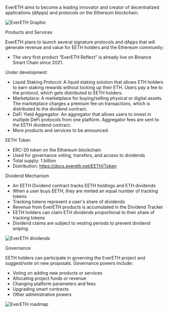 EverETH aims to become a leading innovator and creator of decentralized applications (dApps) and protocols on the Ethereum blockchain.

![EverETH Graphic](/assets/evereth-graph.png)

Products and Services

EverETH plans to launch several signature protocols and dApps that will
generate revenue and value for EETH holders and the Ethereum community:
- The very first product “EverETH Reflect” is already live on Binance Smart
Chain since 2021.

Under development:

- Liquid Staking Protocol: A liquid staking solution that allows ETH holders
to earn staking rewards without locking up their ETH. Users pay a fee to
the protocol, which gets distributed to EETH holders.
- Marketplace: A marketplace for buying/selling physical or digital assets.
The marketplace charges a premium fee on transactions, which is
distributed to the dividend contract.
- DeFi Yield Aggregator: An aggregator that allows users to invest in
multiple DeFi protocols from one platform. Aggregator fees are sent to the
EETH dividend contract.
- More products and services to be announced.

EETH Token

- ERC-20 token on the Ethereum blockchain
- Used for governance voting, transfers, and access to dividends
- Total supply: 1 billion
- Distribution: https://docs.evereth.net/EETH/Token

Dividend Mechanism

- An EETH Dividend contract tracks EETH holdings and ETH dividends
- When a user buys EETH, they are minted an equal number of tracking
tokens
- Tracking tokens represent a user's share of dividends
- Revenue from EverETH products is accumulated in the Dividend Tracker
- EETH holders can claim ETH dividends proportional to their share of
tracking tokens
- Dividend claims are subject to vesting periods to prevent dividend
sniping.

![EverETH dividends](/assets/Dividends.png)

Governance

EETH holders can participate in governing the EverETH project and
suggest/vote on new proposals. Governance powers include:
- Voting on adding new products or services
- Allocating project funds or revenue
- Changing platform parameters and fees
- Upgrading smart contracts
- Other administrative powers

![EverETH roadmap](/assets/roadmap.png)
